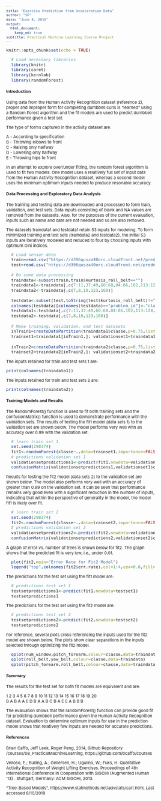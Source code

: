 ---
title: "Exercise Prediction from Acceleration Data"
author: "SP"
date: "June 8, 2019"
output:
  html_document:
    keep_md: true
subtitle: Practical Machine Learning Course Project
---

```{r setup, include=FALSE}
knitr::opts_chunk$set(echo = TRUE)
```

<style type="text/css">

body{ /* Normal  */
      font-size: 11px;
  }
td {  /* Table  */
  font-size: 10px;
}
h1.title {
  font-size: 22px;
  /*color: DarkBlue;*/
}
h1 { /* Header 1 */
  font-size: 18px;
  /*color: DarkBlue;*/
}
h2 { /* Header 2 */
  font-size: 14px;
  /*color: DarkBlue;*/
}
h3 { /* Header 3 */
  font-size: 12px;
  /*color: DarkBlue;*/
}
code.r{ /* Code block */
    font-size: 11px;
}
pre { /* Code block - determines code spacing between lines */
    font-size: 11px;
}
</style>

```{r, message=F, warning=F, echo=F}
  # Load necessary libraries
  library(knitr)
  library(caret)
  library(kernlab)
  library(randomForest) 
```


#### Introduction

Using data from the Human Activity Recognition dataset (reference 2), proper and improper form for completing dumbbell curls 
is "learned" using a Random Forest algorithm and the fit models are used to predict dumbbell performance given a test set.  

The type of forms captured in the activity dataset are:

A - According to specification  
B - Throwing elbows to front  
C - Raising only halfway  
D - Lowering only halfway  
E - Throwing hips to front  

In an attempt to explore over/under fitting, the random forest algorithm is used to fit two models:  One model uses a relatively 
full set of input data from the Human Activity Recognition dataset, whereas a second model uses the minimum optimum inputs needed 
to produce resonable accuracy.  


#### Data Processing and Exploratory Data Analysis

The training and testing data are downloaded and processed to form train, validation, and test sets.  Data inputs consisting of blank
and NA values are removed from the datasets.  Also, for the purposes of the current evaluation, inputs such as name and date are not 
needed and so are also removed.  

The datasets traindata1 and testdata1 retain 53 inputs for modeling.  To form minimized training and test sets (traindata2 and testdata2), 
the initial 53 inputs are iteratively modeled and reduced to four by choosing inputs with optimum Gini indices.

```{r,echo=T}
  # Load sensor data
  train=read.csv("https://d396qusza40orc.cloudfront.net/predmachlearn/pml-training.csv")
  test=read.csv("https://d396qusza40orc.cloudfront.net/predmachlearn/pml-testing.csv")

  # Do some data processing
  traindata<-subset(train,train$kurtosis_roll_belt=="")
  traindata1<-traindata[,c(7:11,37:49,60:68,84:86,102,113:124,140,151:160)]
  traindata2<-traindata[,c(7,8,10,123,160)]

  testdata<-subset(test,toString(test$kurtosis_roll_belt)!="NA")
  colnames(testdata)[colnames(testdata)=="problem_id"]<-"classe"
  testdata1<-testdata[,c(7:11,37:49,60:68,84:86,102,113:124,140,151:160)]
  testdata2<-testdata[,c(7,8,10,123,160)]
  
  # Make training, validation, and test datasets
  inTrain1=createDataPartition(traindata1$classe,p=0.75,list=FALSE)
  trainset1=traindata1[inTrain1,]; validationset1=traindata1[-inTrain1,]; testset1<-testdata1
  
  inTrain2=createDataPartition(traindata2$classe,p=0.75,list=FALSE)
  trainset2=traindata2[inTrain2,]; validationset2=traindata2[-inTrain2,]; testset2<-testdata2
```

The inputs retained for train and test sets 1 are:

```{r}
print(colnames(traindata1))
```

The inputs retained for train and test sets 2 are:

```{r}
print(colnames(traindata2))
```


#### Training Models and Results

The RandomForest() function is used to fit both training sets and the confusionMatrix() function is used to 
demonstrate performance with the validation sets.  The results of testing the fit1 model (data sets 1) to the
validation set are shown below.  The model performs very well with an accuracy over 0.99 with the validation 
set.

```{r}
  # learn train set 1
  set.seed(298374)
  fit1<-randomForest(classe~.,data=trainset1,importance=FALSE)
  # predictions validation set 1
  validationsetpredictions1<-predict(fit1,newdata=validationset1)
  confusionMatrix(validationsetpredictions1,validationset1$classe)
```

Results for testing the fit2 model (data sets 2) to the validation set are shown below.  The model also performs 
very well with an accuracy of greater than 0.99 on the validation set.  It can be seen that performance remains 
very good even with a significant reduction in the number of inputs, indicating that within the perspective of 
generality in the model, the model fit1 is likely over fit.

```{r}
  # learn train set 2
  set.seed(298374)
  fit2<-randomForest(classe~.,data=trainset2,importance=FALSE)
  # predictions validation set 2
  validationsetpredictions2<-predict(fit2,newdata=validationset2)
  confusionMatrix(validationsetpredictions2,validationset2$classe)
```

A graph of error vs. number of trees is shown below for fit2.  The graph shows that the predicted fit is very 
low, i.e., under 0.01.

```{r}
  plot(fit2,main="Error Rate for Fit2 Model")
  legend("top",colnames(fit2$err.rate),col=1:4,cex=0.8,fill=1:4)
```


The predictions for the test set using the fit1 model are:

```{r}
  # predictions test set 1
  testsetpredictions1<-predict(fit1,newdata=testset1)
  testsetpredictions1  
```

The predictions for the test set using the fit2 model are:

```{r}
  # predictions test set 2
  testsetpredictions2<-predict(fit2,newdata=testset2)
  testsetpredictions2  
```


For reference, several plots cross referencing the inputs used for the fit2 model are shown below.  The 
plots show clear separations in the inputs selected through optimizing the fit2 model.

```{r}
  qplot(num_window,pitch_forearm,colour=classe,data=traindata)
  qplot(roll_belt,yaw_belt,colour=classe,data=traindata)
  qplot(pitch_forearm,roll_belt,colour=classe,data=traindata)
```


#### Summary

The results for the test set for both fit models are equivalent and are:

1  2  3  4  5  6  7  8  9 10 11 12 13 14 15 16 17 18 19 20   
B  A  B  A  A  E  D  B  A  A  B  C  B  A  E  E  A  B  B  B

The evaluation shows that the randomForest() function can provide good fit for predicting dumbbell performance 
given the Human Activity Recognition dataset.  Evaluation to determine optimum inputs for use in the prediction model 
shows that relatively few inputs are needed for accurate predictions.


#### References

Brian Caffo, Jeff Leek, Roger Peng, 2014, Github Repository /courses/08_PracticalMachineLearning, 
  https://github.com/bcaffo/courses

Velloso, E.; Bulling, A.; Gellersen, H.; Ugulino, W.; Fuks, H. Qualitative Activity Recognition of Weight Lifting Exercises. Proceedings of 4th 
  International Conference in Cooperation with SIGCHI (Augmented Human '13) . Stuttgart, Germany: ACM SIGCHI, 2013. 

"Tree-Based Models", https://www.statmethods.net/advstats/cart.html, Last accessed 6/10/2019



